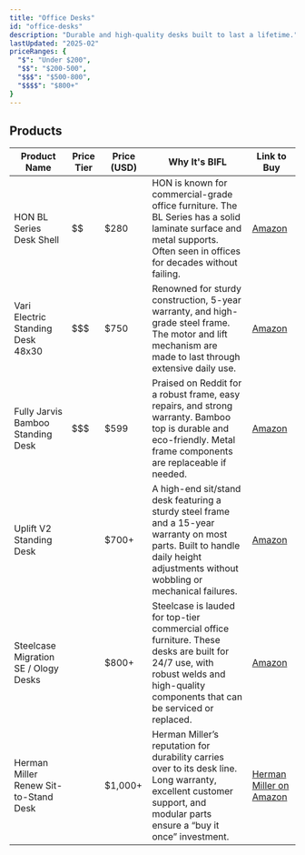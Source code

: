 ```yaml
---
title: "Office Desks"
id: "office-desks"
description: "Durable and high-quality desks built to last a lifetime."
lastUpdated: "2025-02"
priceRanges: {
  "$": "Under $200",
  "$$": "$200-500",
  "$$$": "$500-800",
  "$$$$": "$800+"
}
---
```


## Products

| Product Name                           | Price Tier | Price (USD) | Why It's BIFL | Link to Buy |
|---------------------------------------|------------|-------------|---------------|-------------|
| HON BL Series Desk Shell              | $$         | $280        | HON is known for commercial-grade office furniture. The BL Series has a solid laminate surface and metal supports. Often seen in offices for decades without failing. | [Amazon](https://amzn.to/3EDqFzQ) |
| Vari Electric Standing Desk 48x30     | $$$        | $750        | Renowned for sturdy construction, 5-year warranty, and high-grade steel frame. The motor and lift mechanism are made to last through extensive daily use. | [Amazon](https://amzn.to/4hW9Crz) |
| Fully Jarvis Bamboo Standing Desk     | $$$        | $599        | Praised on Reddit for a robust frame, easy repairs, and strong warranty. Bamboo top is durable and eco-friendly. Metal frame components are replaceable if needed. | [Amazon](https://amzn.to/431Dz4G) |
| Uplift V2 Standing Desk              | $$$$       | $700+       | A high-end sit/stand desk featuring a sturdy steel frame and a 15-year warranty on most parts. Built to handle daily height adjustments without wobbling or mechanical failures. | [Amazon](https://amzn.to/4k0NCgu) |
| Steelcase Migration SE / Ology Desks | $$$$       | $800+       | Steelcase is lauded for top-tier commercial office furniture. These desks are built for 24/7 use, with robust welds and high-quality components that can be serviced or replaced. | [Amazon](https://amzn.to/3QmnbEl) |
| Herman Miller Renew Sit-to-Stand Desk | $$$$       | $1,000+     | Herman Miller’s reputation for durability carries over to its desk line. Long warranty, excellent customer support, and modular parts ensure a “buy it once” investment. | [Herman Miller on Amazon](https://www.amazon.com/stores/HermanMiller/page/1C690BEA-C819-4394-A6C4-3CFC5183D019?tag=buywhoa-20) |
